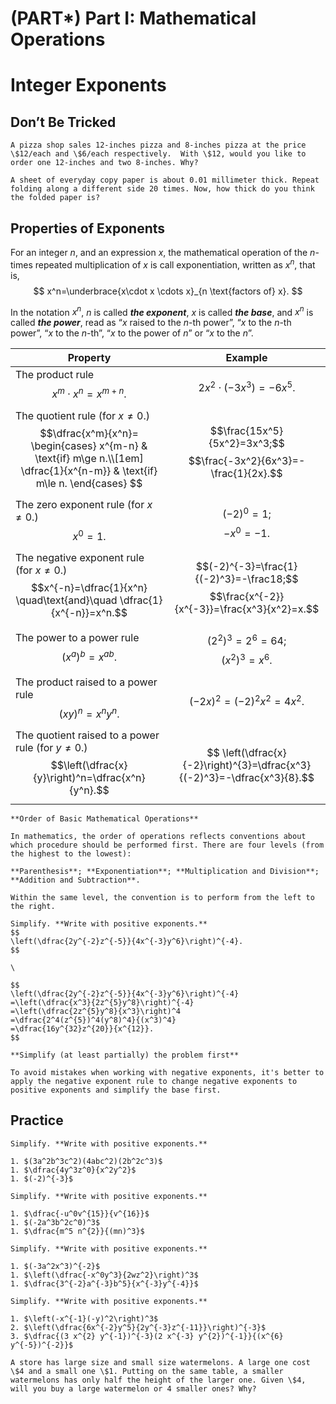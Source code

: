 # (PART\*) Part I: Mathematical Operations {-}

# Integer Exponents

## Don't Be Tricked

```block2

A pizza shop sales 12-inches pizza and 8-inches pizza at the price \$12/each and \$6/each respectively.  With \$12, would you like to order one 12-inches and two 8-inches. Why?

```

```block2

A sheet of everyday copy paper is about 0.01 millimeter thick. Repeat folding along a different side 20 times. Now, how thick do you think the folded paper is?

```

## Properties of Exponents

For an integer $n$, and an expression $x$, the mathematical operation of the $n$-times repeated multiplication of $x$  is call exponentiation, written as $x^n$, that is,
$$
x^n=\underbrace{x\cdot x \cdots x}_{n \text{factors of} x}.
$$

In the notation $x^n$, $n$ is called ***the exponent***, $x$ is called ***the base***, and $x^n$ is called ***the power***, read as "$x$ raised to the $n$-th power",  "$x$ to the $n$-th power", "$x$ to the $n$-th", "$x$ to the power of $n$" or "$x$ to the $n$".

| Property | Example|
|---|---|
|The product rule $$x^m\cdot x^n=x^{m+n}.$$ | $$2x^2\cdot (-3x^3)=-6x^5.$$ |
| The quotient rule (for $x\neq 0$.) $$\dfrac{x^m}{x^n}= \begin{cases} x^{m-n}  & \text{if} m\ge n.\\[1em] \dfrac{1}{x^{n-m}} & \text{if} m\le n. \end{cases} $$ | $$\frac{15x^5}{5x^2}=3x^3;$$ $$\frac{-3x^2}{6x^3}=-\frac{1}{2x}.$$ |
| The zero exponent rule (for $x\neq 0$.) $$x^0=1.$$ | $$(-2)^0=1;$$ $$-x^0=-1.$$ |
| The negative exponent rule (for $x\neq 0$.) $$x^{-n}=\dfrac{1}{x^n} \quad\text{and}\quad \dfrac{1}{x^{-n}}=x^n.$$ | $$(-2)^{-3}=\frac{1}{(-2)^3}=-\frac18;$$ $$\frac{x^{-2}}{x^{-3}}=\frac{x^3}{x^2}=x.$$ |
| The power to a power rule $$\left(x^a\right)^b=x^{ab}.$$ | $$\left(2^{2}\right)^3=2^6=64;$$ $$\left(x^2\right)^3=x^6.$$ |
| The product raised to a power rule $$(xy)^n=x^ny^n.$$ | $$\left(-2x\right)^{2}=(-2)^2x^2=4x^2.$$ |
| The quotient raised to a power rule (for $y\neq 0$.) $$\left(\dfrac{x}{y}\right)^n=\dfrac{x^n}{y^n}.$$ | $$    \left(\dfrac{x}{-2}\right)^{3}=\dfrac{x^3}{(-2)^3}=-\dfrac{x^3}{8}.$$ |

```block2

**Order of Basic Mathematical Operations**

In mathematics, the order of operations reflects conventions about which procedure should be performed first. There are four levels (from the highest to the lowest):

**Parenthesis**; **Exponentiation**; **Multiplication and Division**; **Addition and Subtraction**.

Within the same level, the convention is to perform from the left to the right.

```

```example

Simplify. **Write with positive exponents.**
$$
\left(\dfrac{2y^{-2}z^{-5}}{4x^{-3}y^6}\right)^{-4}.
$$

```

```solution
\

$$
\left(\dfrac{2y^{-2}z^{-5}}{4x^{-3}y^6}\right)^{-4}
=\left(\dfrac{x^3}{2z^{5}y^8}\right)^{-4}
=\left(\dfrac{2z^{5}y^8}{x^3}\right)^4
=\dfrac{2^4(z^{5})^4(y^8)^4}{(x^3)^4}
=\dfrac{16y^{32}z^{20}}{x^{12}}.
$$

```

```block2

**Simplify (at least partially) the problem first**

To avoid mistakes when working with negative exponents, it's better to apply the negative exponent rule to change negative exponents to positive exponents and simplify the base first.

```

## Practice

```exercise

Simplify. **Write with positive exponents.**

1. $(3a^2b^3c^2)(4abc^2)(2b^2c^3)$
1. $\dfrac{4y^3z^0}{x^2y^2}$
1. $(-2)^{-3}$

```

```exercise

Simplify. **Write with positive exponents.**

1. $\dfrac{-u^0v^{15}}{v^{16}}$
1. $(-2a^3b^2c^0)^3$
1. $\dfrac{m^5 n^{2}}{(mn)^3}$

```

```exercise

Simplify. **Write with positive exponents.**

1. $(-3a^2x^3)^{-2}$
1. $\left(\dfrac{-x^0y^3}{2wz^2}\right)^3$
1. $\dfrac{3^{-2}a^{-3}b^5}{x^{-3}y^{-4}}$

```

```exercise

Simplify. **Write with positive exponents.**

1. $\left(-x^{-1}(-y)^2\right)^3$
2. $\left(\dfrac{6x^{-2}y^5}{2y^{-3}z^{-11}}\right)^{-3}$
3. $\dfrac{(3 x^{2} y^{-1})^{-3}(2 x^{-3} y^{2})^{-1}}{(x^{6} y^{-5})^{-2}}$

```

```exercise

A store has large size and small size watermelons. A large one cost \$4 and a small one \$1. Putting on the same table, a smaller watermelons has only half the height of the larger one. Given \$4, will you buy a large watermelon or 4 smaller ones? Why?

```
